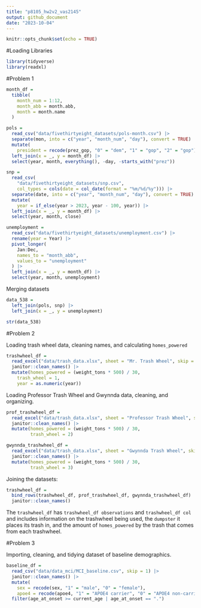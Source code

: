 ```yaml
---
title: "p8105_hw2v2_vas2145"
output: github_document
date: "2023-10-04"
---
```


```r
knitr::opts_chunk$set(echo = TRUE)
```

#Loading Libraries
```r
library(tidyverse)
library(readxl)
```


#Problem 1
```r
month_df = 
  tibble(
    month_num = 1:12,
    month_abb = month.abb,
    month = month.name
  )

pols = 
  read_csv("data/fivethirtyeight_datasets/pols-month.csv") |>
  separate(mon, into = c("year", "month_num", "day"), convert = TRUE) |>
  mutate(
    president = recode(prez_gop, "0" = "dem", "1" = "gop", "2" = "gop")) |>
  left_join(x = _, y = month_df) |> 
  select(year, month, everything(), -day, -starts_with("prez"))
```

```r
snp = 
  read_csv(
    "data/fivethirtyeight_datasets/snp.csv",
    col_types = cols(date = col_date(format = "%m/%d/%y"))) |>
  separate(date, into = c("year", "month_num", "day"), convert = TRUE) |>
  mutate(
    year = if_else(year > 2023, year - 100, year)) |> 
  left_join(x = _, y = month_df) |> 
  select(year, month, close) 
```


```r
unemployment = 
  read_csv("data/fivethirtyeight_datasets/unemployment.csv") |>
  rename(year = Year) |>
  pivot_longer(
    Jan:Dec, 
    names_to = "month_abb",
    values_to = "unemployment"
  ) |> 
  left_join(x = _, y = month_df) |> 
  select(year, month, unemployment)
```

Merging datasets
```r
data_538 = 
  left_join(pols, snp) |>
  left_join(x = _, y = unemployment)

str(data_538)
```

#Problem 2

Loading trash wheel data, cleaning names, and calculating `homes_powered`
```r
trashwheel_df =
  read_excel("data/trash_data.xlsx", sheet = "Mr. Trash Wheel", skip = 1, col_names = TRUE) |> 
  janitor::clean_names() |> 
  mutate(homes_powered = (weight_tons * 500) / 30,
    trash_wheel = 1,
    year = as.numeric(year))
```

Loading Professor Trash Wheel and Gwynnda data, cleaning, and organizing.
```r
prof_trashwheel_df =
  read_excel("data/trash_data.xlsx", sheet = "Professor Trash Wheel", skip = 1, col_names = TRUE) |> 
  janitor::clean_names() |> 
  mutate(homes_powered = (weight_tons * 500) / 30,
         trash_wheel = 2)

gwynnda_trashwheel_df =
  read_excel("data/trash_data.xlsx", sheet = "Gwynnda Trash Wheel", skip = 1, col_names = TRUE) |> 
  janitor::clean_names() |> 
  mutate(homes_powered = (weight_tons * 500) / 30,
         trash_wheel = 3)
```


Joining the datasets:
```r
trashwheel_df =
  bind_rows(trashwheel_df, prof_trashwheel_df, gwynnda_trashwheel_df) |> 
  janitor::clean_names()
```

The `trashwheel_df` has `trashwheel_df observations` and `trashwheel_df col` and includes information on the trashwheel being used, the `dumpster` it places its trash in, and the amount of `homes_powered` by the trash that comes from each trashwheel. 


#Problem 3

Importing, cleaning, and tidying dataset of baseline demographics.

```r
baseline_df =
  read_csv("data/data_mci/MCI_baseline.csv", skip = 1) |> 
  janitor::clean_names() |> 
  mutate(
    sex = recode(sex, "1" = "male", "0" = "female"),
    apoe4 = recode(apoe4, "1" = "APOE4 carrier", "0" = "APOE4 non-carrier")) |> 
  filter(age_at_onset >= current_age | age_at_onset == ".")
```


